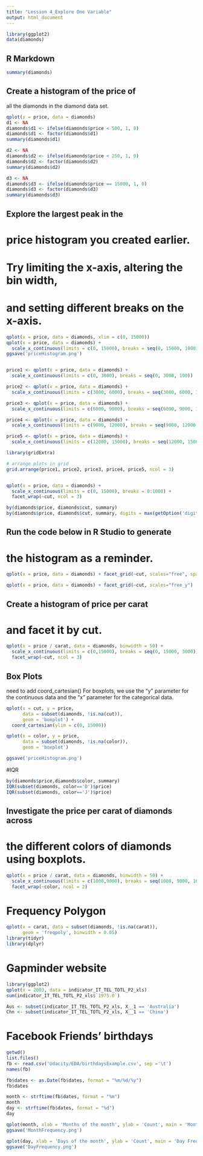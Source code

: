 ```yaml
---
title: "Lession 4_Explore One Variable"
output: html_document
---
```


```r
library(ggplot2) 
data(diamonds)
```

## R Markdown

```r
summary(diamonds)
```

## Create a histogram of the price of
all the diamonds in the diamond data set.

```r
qplot(x = price, data = diamonds)
d1 <- NA
diamonds$d1 <- ifelse(diamonds$price < 500, 1, 0)
diamonds$d1 <- factor(diamonds$d1)
summary(diamonds$d1)

d2 <- NA
diamonds$d2 <- ifelse(diamonds$price < 250, 1, 0)
diamonds$d2 <- factor(diamonds$d2)
summary(diamonds$d2)

d3 <- NA
diamonds$d3 <- ifelse(diamonds$price == 15000, 1, 0)
diamonds$d3 <- factor(diamonds$d3)
summary(diamonds$d3)
```

## Explore the largest peak in the
# price histogram you created earlier.

# Try limiting the x-axis, altering the bin width,
# and setting different breaks on the x-axis.
```r
qplot(x = price, data = diamonds, xlim = c(0, 15000))
qplot(x = price, data = diamonds) +
  scale_x_continuous(limits = c(0, 15000), breaks = seq(0, 15000, 1000))
ggsave('priceHistogram.png')


price1 <- qplot(x = price, data = diamonds) +
  scale_x_continuous(limits = c(0, 3000), breaks = seq(0, 3000, 100))

price2 <- qplot(x = price, data = diamonds) +
  scale_x_continuous(limits = c(3000, 6000), breaks = seq(3000, 6000, 100))

price3 <- qplot(x = price, data = diamonds) +
  scale_x_continuous(limits = c(6000, 9000), breaks = seq(6000, 9000, 100))

price4 <- qplot(x = price, data = diamonds) +
  scale_x_continuous(limits = c(9000, 12000), breaks = seq(9000, 12000, 100))

price5 <- qplot(x = price, data = diamonds) +
  scale_x_continuous(limits = c(12000, 15000), breaks = seq(12000, 15000, 100))

library(gridExtra)

# arrange plots in grid
grid.arrange(price1, price2, price3, price4, price5, ncol = 3)


qplot(x = price, data = diamonds) +
  scale_x_continuous(limits = c(0, 15000), breaks = 0:1000) +
  facet_wrap(~cut, ncol = 3)

by(diamonds$price, diamonds$cut, summary)
by(diamonds$price, diamonds$cut, summary, digits = max(getOption('digits')))
```
## Run the code below in R Studio to generate
# the histogram as a reminder.
```r
qplot(x = price, data = diamonds) + facet_grid(~cut, scales="free", space="free")

qplot(x = price, data = diamonds) + facet_grid(~cut, scales="free_y")

```
## Create a histogram of price per carat
# and facet it by cut.
```r
qplot(x = price / carat, data = diamonds, binwidth = 50) +
  scale_x_continuous(limits = c(0,15000), breaks = seq(0, 15000, 3000)) +
  facet_wrap(~cut, ncol = 3)
```
## Box Plots
need to add coord_cartesian()
For boxplots, we use the "y" parameter for the continuous data and the "x" parameter for the categorical data.
```r
qplot(x = cut, y = price,
      data = subset(diamonds, !is.na(cut)),
      geom = 'boxplot') +
  coord_cartesian(ylim = c(0, 15000))

qplot(x = color, y = price,
      data = subset(diamonds, !is.na(color)),
      geom = 'boxplot') 

ggsave('priceHistogram.png')
```
#IQR
```r
by(diamonds$price,diamonds$color, summary)
IQR(subset(diamonds, color=='D')$price)
IQR(subset(diamonds, color=='J')$price)

```
## Investigate the price per carat of diamonds across
# the different colors of diamonds using boxplots.
```r
qplot(x = price / carat, data = diamonds, binwidth = 50) +
  scale_x_continuous(limits = c(1000,9000), breaks = seq(1000, 9000, 1000)) +
  facet_wrap(~color, ncol = 2)

```
# Frequency Polygon
```r
qplot(x = carat, data = subset(diamonds, !is.na(carat)), 
      geom = 'freqpoly', binwidth = 0.05)
library(tidyr)
library(dplyr)
```
# Gapminder website
```r
library(ggplot2)
qplot(x = 2003, data = indicator_IT_TEL_TOTL_P2_xls)
sum(indicator_IT_TEL_TOTL_P2_xls$`1975.0`)

Aus <- subset(indicator_IT_TEL_TOTL_P2_xls, X__1 == 'Australia')
Chn <- subset(indicator_IT_TEL_TOTL_P2_xls, X__1 == 'China')
```
# Facebook Friends' birthdays
```r
getwd()
list.files()
fb <- read.csv('Udacity/EDA/birthdaysExample.csv', sep ='\t')
names(fb)

fb$dates <- as.Date(fb$dates, format = "%m/%d/%y")
fb$dates

month <- strftime(fb$dates, format = "%m")
month
day <- strftime(fb$dates, format = "%d")
day

qplot(month, xlab = 'Months of the month', ylab = 'Count', main = 'Month Frequency')
ggsave('MonthFrequency.png')

qplot(day, xlab = 'Days of the month', ylab = 'Count', main = 'Day Frequency')
ggsave('DayFrequency.png')
```